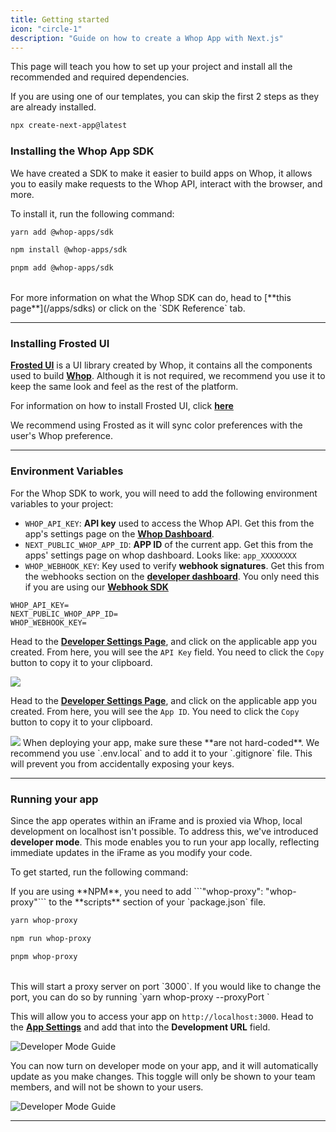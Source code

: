 ```yaml
---
title: Getting started
icon: "circle-1"
description: "Guide on how to create a Whop App with Next.js"
---
```


This page will teach you how to set up your project and install all the recommended and required dependencies.

<Note>
  If you are using one of our templates, you can skip the first 2 steps as they
  are already installed.
</Note>

```bash
npx create-next-app@latest
```

### Installing the Whop App SDK

We have created a SDK to make it easier to build apps on Whop, it allows you to easily make requests to the Whop API, interact with the browser, and more.

To install it, run the following command:

<CodeGroup>

```bash yarn
yarn add @whop-apps/sdk
```

```bash npm
npm install @whop-apps/sdk
```

```bash pnpm
pnpm add @whop-apps/sdk
```

</CodeGroup>

<br />

<Note>
  For more information on what the Whop SDK can do, head to [**this
  page**](/apps/sdks) or click on the `SDK Reference` tab.
</Note>

---

### Installing Frosted UI

[**Frosted UI**](https://storybook.whop.com) is a UI library created by Whop, it contains all the components used to build [**Whop**](https://whop.com). Although it is not required, we recommend you use it to keep the same look and feel as the rest of the platform.

For information on how to install Frosted UI, click [**here**](https://github.com/whopio/frosted-ui)

<Tip>
  We recommend using Frosted as it will sync color preferences with the user's
  Whop preference.
</Tip>

---

### Environment Variables

For the Whop SDK to work, you will need to add the following environment variables to your project:

- `WHOP_API_KEY`: **API key** used to access the Whop API. Get this from the app's settings page on the [**Whop Dashboard**](https://dash.whop.com/settings/developer).
- `NEXT_PUBLIC_WHOP_APP_ID`: **APP ID** of the current app. Get this from the apps' settings page on whop dashboard. Looks like: `app_XXXXXXXX`
- `WHOP_WEBHOOK_KEY`: Key used to verify **webhook signatures**. Get this from the webhooks section on the [**developer dashboard**](https://dash.whop.com/settings/developer). You only need this if you are using our [**Webhook SDK**](/sdk/webhooks)

<AccordionGroup>

<Accordion title="Example ENV file" >

```env
WHOP_API_KEY=
NEXT_PUBLIC_WHOP_APP_ID=
WHOP_WEBHOOK_KEY=
```

</Accordion>

<Accordion title="How to get WHOP_API_KEY" >

Head to the [**Developer Settings Page**](https://dash.whop.com/settings/developer), and click on the applicable app you created. From here, you will see the `API Key` field. You need to click the `Copy` button to copy it to your clipboard.

<Frame>
  <img src="https://imgur.com/SPnZLIL.png" />
</Frame>

</Accordion>

<Accordion title="How to get NEXT_PUBLIC_WHOP_APP_ID" >

Head to the [**Developer Settings Page**](https://dash.whop.com/settings/developer), and click on the applicable app you created. From here, you will see the `App ID`. You need to click the `Copy` button to copy it to your clipboard.

<Frame>
  <img src="https://imgur.com/WhAhvNt.png" />
</Frame>

</Accordion>

</AccordionGroup>

<Note>
  When deploying your app, make sure these **are not hard-coded**. We recommend
  you use `.env.local` and to add it to your `.gitignore` file. This will
  prevent you from accidentally exposing your keys.
</Note>

---

### Running your app

Since the app operates within an iFrame and is proxied via Whop, local development on localhost isn't possible. To address this, we've introduced **developer mode**. This mode enables you to run your app locally, reflecting immediate updates in the iFrame as you modify your code.

To get started, run the following command:

<Note>
  If you are using **NPM**, you need to add ```"whop-proxy": "whop-proxy"``` to
  the **scripts** section of your `package.json` file.
</Note>

<CodeGroup>

```bash yarn
yarn whop-proxy
```

```bash npm
npm run whop-proxy
```

```bash pnpm
pnpm whop-proxy
```

</CodeGroup>

<br />

<Tip>
This will start a proxy server on port `3000`. If you would like to change the port, you can do so by running `yarn whop-proxy --proxyPort <port>`
</Tip>

This will allow you to access your app on `http://localhost:3000`. Head to the [**App Settings**](https://dash.whop.com/settings/developer) and add that into the **Development URL** field.

![Developer Mode Guide](https://imgur.com/UnKVb6g.gif)

You can now turn on developer mode on your app, and it will automatically update as you make changes. This toggle will only be shown to your team members, and will not be shown to your users.

![Developer Mode Guide](https://imgur.com/w0MGzD0.gif)

---
